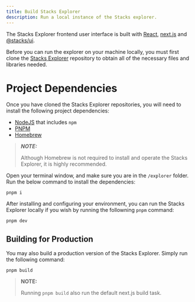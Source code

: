 ```yaml
---
title: Build Stacks Explorer
description: Run a local instance of the Stacks explorer.
---
```


The Stacks Explorer frontend user interface is built with [React](https://reactjs.org/), [next.js](https://github.com/vercel/next.js) and [@stacks/ui](https://github.com/hirosystems/ui).

Before you can run the explorer on your machine locally, you must first clone the [Stacks Explorer](https://github.com/hirosystems/explorer) repository to obtain all of the necessary files and libraries needed.

# Project Dependencies

Once you have cloned the Stacks Explorer repositories, you will need to install the following project dependencies:

- [NodeJS](https://nodejs.dev/en/) that includes `npm`
- [PNPM](https://pnpm.io/installation/)
- [Homebrew](https://brew.sh/)

> **_NOTE:_**
>
> Although Homebrew is not required to install and operate the Stacks Explorer, it is highly recommended.

Open your terminal window, and make sure you are in the `/explorer` folder. Run the below command to install the dependencies:

`pnpm i`

After installing and configuring your environment, you can run the Stacks Explorer locally if you wish by running the followning `pnpm` command:

`pnpm dev`

## Building for Production

You may also build a production version of the Stacks Explorer. Simply run the following command:

`pnpm build`

> **NOTE:**
>
> Running `pnpm build` also run the default next.js build task.
